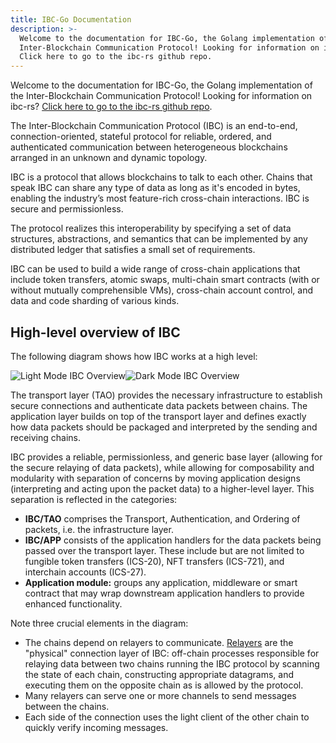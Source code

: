 ```yaml
---
title: IBC-Go Documentation
description: >-
  Welcome to the documentation for IBC-Go, the Golang implementation of the
  Inter-Blockchain Communication Protocol! Looking for information on ibc-rs?
  Click here to go to the ibc-rs github repo.
---
```

Welcome to the documentation for IBC-Go, the Golang implementation of the Inter-Blockchain Communication Protocol! Looking for information on ibc-rs? [Click here to go to the ibc-rs github repo](https://github.com/cosmos/ibc-rs).

The Inter-Blockchain Communication Protocol (IBC) is an end-to-end, connection-oriented, stateful protocol for reliable, ordered, and authenticated communication between heterogeneous blockchains arranged in an unknown and dynamic topology.

IBC is a protocol that allows blockchains to talk to each other. Chains that speak IBC can share any type of data as long as it's encoded in bytes, enabling the industry’s most feature-rich cross-chain interactions. IBC is secure and permissionless.

The protocol realizes this interoperability by specifying a set of data structures, abstractions, and semantics that can be implemented by any distributed ledger that satisfies a small set of requirements.

IBC can be used to build a wide range of cross-chain applications that include token transfers, atomic swaps, multi-chain smart contracts (with or without mutually comprehensible VMs), cross-chain account control, and data and code sharding of various kinds.

## High-level overview of IBC

The following diagram shows how IBC works at a high level:

![Light Mode IBC Overview](./../images/./images/ibcoverview-light.svg#gh-light-mode-only)![Dark Mode IBC Overview](./../images/./images/ibcoverview-dark.svg#gh-dark-mode-only)

The transport layer (TAO) provides the necessary infrastructure to establish secure connections and authenticate data packets between chains. The application layer builds on top of the transport layer and defines exactly how data packets should be packaged and interpreted by the sending and receiving chains.

IBC provides a reliable, permissionless, and generic base layer (allowing for the secure relaying of data packets), while allowing for composability and modularity with separation of concerns by moving application designs (interpreting and acting upon the packet data) to a higher-level layer. This separation is reflected in the categories:

* **IBC/TAO** comprises the Transport, Authentication, and Ordering of packets, i.e. the infrastructure layer.
* **IBC/APP** consists of the application handlers for the data packets being passed over the transport layer. These include but are not limited to fungible token transfers (ICS-20), NFT transfers (ICS-721), and interchain accounts (ICS-27).
* **Application module:** groups any application, middleware or smart contract that may wrap downstream application handlers to provide enhanced functionality.

Note three crucial elements in the diagram:

* The chains depend on relayers to communicate. [Relayers](https://github.com/cosmos/ibc/blob/main/spec/relayer/ics-018-relayer-algorithms/README.md) are the "physical" connection layer of IBC: off-chain processes responsible for relaying data between two chains running the IBC protocol by scanning the state of each chain, constructing appropriate datagrams, and executing them on the opposite chain as is allowed by the protocol.
* Many relayers can serve one or more channels to send messages between the chains.
* Each side of the connection uses the light client of the other chain to quickly verify incoming messages.
